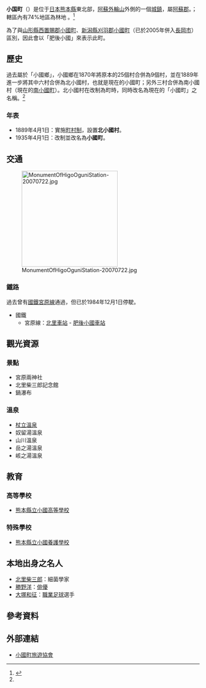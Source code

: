 {{日本町村
| 自治體名=小國
| 町村=町
| 圖像=[[File:Nabega_waterfall_F.jpg|240px]]
| 圖像說明=[[鍋瀑布|鍋瀑布]]
| 町村章=[[File:Emblem_of_Oguni,_Kumamoto.gif|100px]]
| 日文原名=小国町
| 平假名=おぐにまち
| 羅馬字拼音=Oguni-machi
| 都道府縣=熊本縣
| 支廳=
| 郡=阿蘇郡
| 編號=43424-8
| 面積=137.00
| 邊界未定=
| 人口=8,576
| 統計時間=2008年12月1日
| 自治體=[[南小國町|南小國町]]<br>'''[[大分縣|大分縣]]'''：[[日田市|日田市]]、[[玖珠町|玖珠町]]、[[九重町|九重町]]
| 樹=[[日本柳杉|日本柳杉]]
| 花=[[蝦脊蘭|蝦脊蘭]]
| 鳥=[[赤腹山雀|赤腹山雀]]
| 其他象徵物=
| 其他象徵=
| 首長=[[北里耕亮|北里耕亮]]
| 卸任日期=2011年5月
| 議員數=
| 郵遞區號=869-2592
| 所在地=阿蘇郡小国町宮原1567-1
| 電話號碼=967-46-2111
| 外部連結=http://www.town.oguni.kumamoto.jp/
| 經度=
| 緯度=
| 地圖=[[File:_Oguni_in_Kumamoto_Prefecture.png|250px]]
| 註記=人口：[http://www.town.oguni.kumamoto.jp/ognhtml/index.shtml 小國町官方網頁]
}}
'''小国町'''（{{jpn|j=小国町|hg=おぐにまち|rm=Oguni machi|f=y}}）是位于[[日本|日本]][[熊本縣|熊本縣]]東北部，[[阿蘇外輪山|阿蘇外輪山]]外側的一個[[城鎮|城鎮]]，屬[[阿蘇郡|阿蘇郡]]。；轄區內有74%地區為林地 。<ref name=brief>{{Cite web| publisher=小國町公所| url=http://www.town.oguni.kumamoto.jp/ognhtml/cyousyou.html| title=町的概要| accessdate=2009-01-11| language=ja| deadurl=yes| archiveurl=https://web.archive.org/web/20090216231313/http://town.oguni.kumamoto.jp/ognhtml/cyousyou.html| archivedate=2009-02-16}}</ref>

為了與[[山形縣|山形縣]][[西置賜郡|西置賜郡]][[小國町_(山形縣)|小國町]]、[[新潟縣|新潟縣]][[刈羽郡|刈羽郡]][[小國町_(新潟縣)|小國町]]（已於2005年併入[[長岡市|長岡市]]）區別，因此會以「肥後小國」來表示此町。

==歷史==
過去屬於「小國鄉」，小國鄉在1870年將原本的25個村合併為9個村，並在1889年進一步將其中六村合併為北小國村，也就是現在的小國町；另外三村合併為南小國村（現在的[[南小國町|南小國町]]）。北小國村在改制為町時，同時改名為現在的「小國町」之名稱。<ref name=brief/>

===年表===
* 1889年4月1日：實施[[町村制|町村制]]，設置'''北小國村'''。
* 1935年4月1日：改制並改名為'''小國町'''。

==交通==
[[File:MonumentOfHigoOguniStation-20070722.jpg|250px]]
===鐵路===
過去曾有[[國鐵|國鐵]][[宮原線|宮原線]]通過，但已於1984年12月1日停駛。
* 國鐵
** 宮原線：[[北里車站|北里車站]] - [[肥後小國車站|肥後小國車站]]

==觀光資源==
===景點===
* 宮原兩神社
* 北里柴三郎記念館
* 鍋瀑布

===溫泉===
* [[杖立溫泉|杖立溫泉]]
* 奴留湯溫泉
* 山川溫泉
* 岳之湯溫泉
* 峐之湯溫泉

==教育==
===高等學校===
* [[熊本縣立小國高等學校|熊本縣立小國高等學校]]

===特殊學校===
* [[熊本縣立小國養護學校|熊本縣立小國養護學校]]

== 本地出身之名人 ==
* [[北里柴三郎|北里柴三郎]]：細菌學家
* [[勝野洋|勝野洋]]：[[俳優|俳優]]
* [[大塚和征|大塚和征]]：[[職業足球|職業足球]]選手

== 參考資料 ==
{{Reflist}}

==外部連結==
{{commonscat|Oguni, Kumamoto}}
* {{Ja}} [https://web.archive.org/web/20090112165435/http://tourism-oguni.com/ 小國町旅遊協會]

{{熊本縣}}
{{Authority control}}